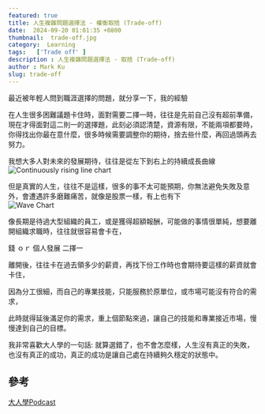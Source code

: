 ```yaml
---
featured: true
title: 人生複雜問題選擇法 - 權衡取捨 (Trade-off)
date:  2024-09-20 01:01:35 +0800
thumbnail:  trade-off.jpg
category:  Learning  
tags:   ['Trade off' ]
description : 人生複雜問題選擇法 - 取捨 (Trade-off)
author : Mark Ku
slug: trade-off
---
```

最近被年輕人問到職涯選擇的問題，就分享一下，我的經驗

在人生很多困難議題卡住時，面對需要二擇一時，往往是先前自己沒有超前準備，現在才得面對這二則一的選擇題，此刻必須認清楚，資源有限，不能兩項都要時，你得找出你最在意什麼，很多時候需要調整你的期待，捨去些什麼，再回過頭再去努力。  

我想大多人對未來的發展期待，往往是從左下到右上的持續成長曲線
![Continuously rising line chart](up-chart.png)

但是真實的人生，往往不是這樣，很多的事不太可能預期，你無法避免失敗及意外，會遭遇許多磨難痛苦，就像是股票一樣，有上也有下  
![Wave Chart](wave.png)

像長期是待過大型組織的員工，或是獲得超額報酬，可能做的事情很單純，想要離開組織求職時，往往就很容易會卡在，  

錢 ｏｒ 個人發展 二擇一  

離開後，往往卡在過去領多少的薪資，再找下份工作時也會期待要這樣的薪資就會卡住，  

因為分工很細，而自己的專業技能，只能服務於原單位，或市場可能沒有符合的需求，     

此時就得延後滿足你的需求，重上個節點來過，讓自己的技能和專業接近市場，慢慢達到自己的目標。  

我非常喜歡大人學的一句話:
就算選錯了，也不會怎麼樣，人生沒有真正的失敗，也沒有真正的成功，真正的成功是讓自己處在持續夠久穩定的狀態中。

## 參考
[大人學Podcast](https://podcasts.apple.com/tw/podcast/%E5%A4%A7%E4%BA%BA%E7%9A%84small-talk/id1452688611)


